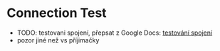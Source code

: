 # Connection Test

- TODO: testovani spojení, přepsat z Google Docs: [testování spojení](https://docs.google.com/document/d/1le6zpDI34TzZktw4YVXCDxztVooKSywLxCHUzi4MbuY/edit#heading=h.pl50fgzczfxa)
- pozor jiné než vs příjimačky